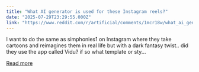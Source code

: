 ```yaml
---
title: "What AI generator is used for these Instagram reels?"
date: "2025-07-29T23:29:55.000Z"
link: "https://www.reddit.com/r/artificial/comments/1mcr18w/what_ai_generator_is_used_for_these_instagram/"
---
```


I want to do the same as simphonies1 on Instagram where they take cartoons and reimagines them in real life but with a dark fantasy twist.. did they use the app called Vidu? if so what template or sty...

[Read more](https://www.reddit.com/r/artificial/comments/1mcr18w/what_ai_generator_is_used_for_these_instagram/)
